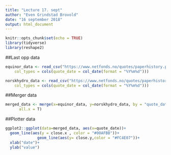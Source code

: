 ```yaml
---
title: "Lecture 17. sept"
author: "Even Grindstad Brovold"
date: "16 september 2018"
output: html_document
---
```


```r
knitr::opts_chunk$set(echo = TRUE)
library(tidyverse)
library(reshape2)
```

##Last opp data

```r


equinor_data <- read_csv("https://www.netfonds.no/quotes/paperhistory.php?paper=EQNR.OSE&csv_format=csv", 
    col_types = cols(quote_date = col_date(format = "%Y%m%d")))

norskhydro_data <- read_csv("https://www.netfonds.no/quotes/paperhistory.php?paper=NHY.OSE&csv_format=csv", 
    col_types = cols(quote_date = col_date(format = "%Y%m%d")))
```

##Merger data

```r

merged_data <- merge(x=equinor_data, y=norskhydro_data, by = "quote_date",
      all.x = T)

```

##Plotter data

```r

ggplot2::ggplot(data=merged_data, aes(x=quote_date))+
  geom_line(aes(y = close.x , color = "#00AFBB"))+
              geom_line(aes(y= close.y,color = "#FC4E07"))+
  xlab("date")+
  ylab("value")



```

